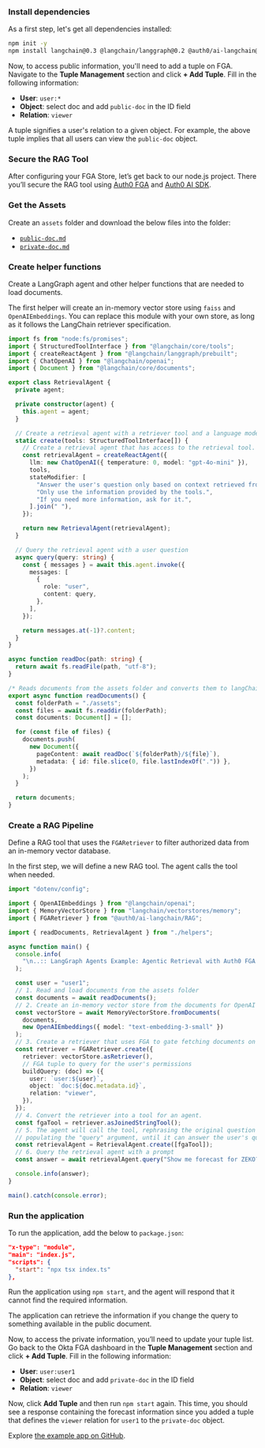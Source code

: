 
<Prerequisites appCreation={false} />

### Install dependencies

As a first step, let's get all dependencies installed:

```bash Create a new Node.js project wrap lines
npm init -y
npm install langchain@0.3 @langchain/langgraph@0.2 @auth0/ai-langchain@3 dotenv@16
```


<SetupFGAStore />

Now, to access public information, you'll need to add a tuple on FGA. Navigate to the **Tuple Management** section and click **\+ Add Tuple**. Fill in the following information:

- **User**: `user:*`
- **Object**: select doc and add `public-doc` in the ID field
- **Relation**: `viewer`

A tuple signifies a user's relation to a given object. For example, the above tuple implies that all users can view the `public-doc` object.

### Secure the RAG Tool

After configuring your FGA Store, let’s get back to our node.js project. There you’ll secure the RAG tool using [Auth0 FGA](https://auth0.com/fine-grained-authorization) and [Auth0 AI SDK](https://github.com/auth0/auth0-ai-python).

### Get the Assets

Create an `assets` folder and download the below files into the folder:

- [`public-doc.md`](https://raw.githubusercontent.com/auth0-samples/auth0-ai-samples/refs/heads/main/authorization-for-rag/langgraph-agentic-js/assets/docs/public-doc.md)
- [`private-doc.md`](https://raw.githubusercontent.com/auth0-samples/auth0-ai-samples/refs/heads/main/authorization-for-rag/langgraph-agentic-js/assets/docs/private-doc.md)

### Create helper functions

Create a LangGraph agent and other helper functions that are needed to load documents.

The first helper will create an in-memory vector store using `faiss` and `OpenAIEmbeddings`. You can replace this module with your own store, as long as it follows the LangChain retriever specification.

```ts helpers.ts wrap lines
import fs from "node:fs/promises";
import { StructuredToolInterface } from "@langchain/core/tools";
import { createReactAgent } from "@langchain/langgraph/prebuilt";
import { ChatOpenAI } from "@langchain/openai";
import { Document } from "@langchain/core/documents";

export class RetrievalAgent {
  private agent;

  private constructor(agent) {
    this.agent = agent;
  }

  // Create a retrieval agent with a retriever tool and a language model
  static create(tools: StructuredToolInterface[]) {
    // Create a retrieval agent that has access to the retrieval tool.
    const retrievalAgent = createReactAgent({
      llm: new ChatOpenAI({ temperature: 0, model: "gpt-4o-mini" }),
      tools,
      stateModifier: [
        "Answer the user's question only based on context retrieved from provided tools.",
        "Only use the information provided by the tools.",
        "If you need more information, ask for it.",
      ].join(" "),
    });

    return new RetrievalAgent(retrievalAgent);
  }

  // Query the retrieval agent with a user question
  async query(query: string) {
    const { messages } = await this.agent.invoke({
      messages: [
        {
          role: "user",
          content: query,
        },
      ],
    });

    return messages.at(-1)?.content;
  }
}

async function readDoc(path: string) {
  return await fs.readFile(path, "utf-8");
}

/* Reads documents from the assets folder and converts them to langChain Documents */
export async function readDocuments() {
  const folderPath = "./assets";
  const files = await fs.readdir(folderPath);
  const documents: Document[] = [];

  for (const file of files) {
    documents.push(
      new Document({
        pageContent: await readDoc(`${folderPath}/${file}`),
        metadata: { id: file.slice(0, file.lastIndexOf(".")) },
      })
    );
  }

  return documents;
}
```

### Create a RAG Pipeline

Define a RAG tool that uses the `FGARetriever` to filter authorized data from an in-memory vector database.

In the first step, we will define a new RAG tool. The agent calls the tool when needed.

```ts index.ts wrap lines
import "dotenv/config";

import { OpenAIEmbeddings } from "@langchain/openai";
import { MemoryVectorStore } from "langchain/vectorstores/memory";
import { FGARetriever } from "@auth0/ai-langchain/RAG";

import { readDocuments, RetrievalAgent } from "./helpers";

async function main() {
  console.info(
    "\n..:: LangGraph Agents Example: Agentic Retrieval with Auth0 FGA \n\n"
  );

  const user = "user1";
  // 1. Read and load documents from the assets folder
  const documents = await readDocuments();
  // 2. Create an in-memory vector store from the documents for OpenAI models.
  const vectorStore = await MemoryVectorStore.fromDocuments(
    documents,
    new OpenAIEmbeddings({ model: "text-embedding-3-small" })
  );
  // 3. Create a retriever that uses FGA to gate fetching documents on permissions.
  const retriever = FGARetriever.create({
    retriever: vectorStore.asRetriever(),
    // FGA tuple to query for the user's permissions
    buildQuery: (doc) => ({
      user: `user:${user}`,
      object: `doc:${doc.metadata.id}`,
      relation: "viewer",
    }),
  });
  // 4. Convert the retriever into a tool for an agent.
  const fgaTool = retriever.asJoinedStringTool();
  // 5. The agent will call the tool, rephrasing the original question and
  // populating the "query" argument, until it can answer the user's question.
  const retrievalAgent = RetrievalAgent.create([fgaTool]);
  // 6. Query the retrieval agent with a prompt
  const answer = await retrievalAgent.query("Show me forecast for ZEKO?");

  console.info(answer);
}

main().catch(console.error);
```

### Run the application

To run the application, add the below to `package.json`:

```json package.json wrap lines
"x-type": "module",
"main": "index.js",
"scripts": {
  "start": "npx tsx index.ts"
},
```

Run the application using `npm start`, and the agent will respond that it cannot find the required information.

The application can retrieve the information if you change the query to something available in the public document.

Now, to access the private information, you’ll need to update your tuple list. Go back to the Okta FGA dashboard in the **Tuple Management** section and click **\+ Add Tuple**. Fill in the following information:

- **User**: `user:user1`
- **Object**: select doc and add `private-doc` in the ID field
- **Relation**: `viewer`

Now, click **Add Tuple** and then run `npm start` again. This time, you should see a response containing the forecast information since you added a tuple that defines the `viewer` relation for `user1` to the `private-doc` object.

Explore [the example app on GitHub](https://github.com/auth0-samples/auth0-ai-samples/tree/main/authorization-for-rag/langgraph-agentic-js).
